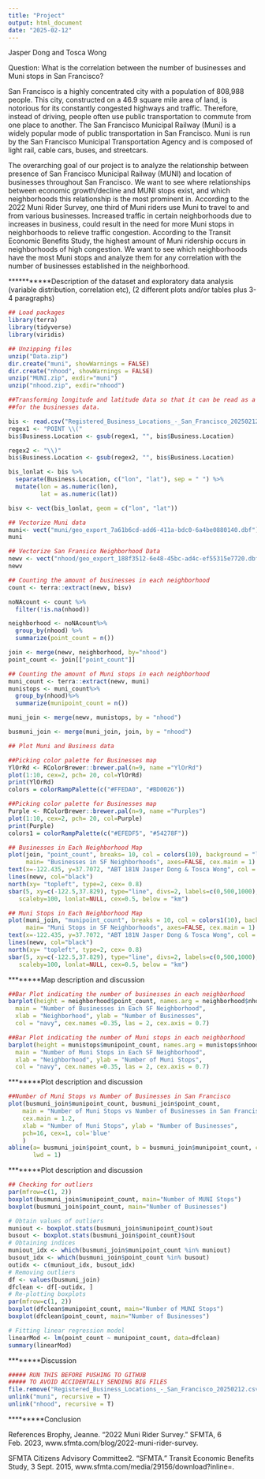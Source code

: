 ```yaml
---
title: "Project"
output: html_document
date: "2025-02-12"
---
```

Jasper Dong and Tosca Wong

Question: What is the correlation between the number of businesses and Muni stops in San Francisco?

San Francisco is a highly concentrated city with a population of 808,988 people. This city, constructed on a 46.9 square mile area of land, is notorious for its constantly congested highways and traffic. Therefore, instead of driving, people often use public transportation to commute from one place to another. The San Francisco Municipal Railway (Muni) is a widely popular mode of public transportation in San Francisco. Muni is run by the San Francisco Municipal Transportation Agency and is composed of light rail, cable cars, buses, and streetcars. 

The overarching goal of our project is to analyze the relationship between presence of San Francisco Municipal Railway (MUNI) and location of businesses throughout San Francisco. We want to see where relationships between economic growth/decline and MUNI stops exist, and which neighborhoods this relationship is the most prominent in. According to the 2022 Muni Rider Survey, one third of Muni riders use Muni to travel to and from various businesses. Increased traffic in certain neighborhoods due to increases in business, could result in the need for more Muni stops in neighborhoods to relieve traffic congestion. According to the Transit Economic Benefits Study, the highest amount of Muni ridership occurs in neighborhoods of high congestion. We want to see which neighborhoods have the most Muni stops and analyze them for any correlation with the number of businesses established in the neighborhood.

***********Description of the dataset and exploratory data analysis (variable distribution, correlation etc),
(2 different plots and/or tables plus 3-4 paragraphs)

```r
## Load packages
library(terra)
library(tidyverse)
library(viridis)
```

```r
## Unzipping files
unzip("Data.zip")
dir.create("muni", showWarnings = FALSE)
dir.create("nhood", showWarnings = FALSE)
unzip("MUNI.zip", exdir="muni")
unzip("nhood.zip", exdir="nhood")
```


```r
##Transforming longitude and latitude data so that it can be read as a vector 
##for the businesses data.

bis <- read.csv("Registered_Business_Locations_-_San_Francisco_20250212.csv", sep = ";")
regex1 <- "POINT \\("
bis$Business.Location <- gsub(regex1, "", bis$Business.Location)

regex2 <- "\\)"
bis$Business.Location <- gsub(regex2, "", bis$Business.Location)

bis_lonlat <- bis %>%
  separate(Business.Location, c("lon", "lat"), sep = " ") %>%
  mutate(lon = as.numeric(lon),
         lat = as.numeric(lat))

bisv <- vect(bis_lonlat, geom = c("lon", "lat"))
```

```r
## Vectorize Muni data
muni<- vect("muni/geo_export_7a61b6cd-add6-411a-bdc0-6a4be0880140.dbf")
muni

## Vectorize San Fransico Neighborhood Data
newv <- vect("nhood/geo_export_188f3512-6e48-45bc-ad4c-ef55315e7720.dbf")
newv

## Counting the amount of businesses in each neighborhood
count <- terra::extract(newv, bisv)

noNAcount <- count %>%
  filter(!is.na(nhood))

neighborhood <- noNAcount%>%
  group_by(nhood) %>%
  summarize(point_count = n())

join <- merge(newv, neighborhood, by="nhood")
point_count <- join[["point_count"]]

## Counting the amount of Muni stops in each neighborhood
muni_count <- terra::extract(newv, muni)
munistops <- muni_count%>%
  group_by(nhood)%>%
  summarize(munipoint_count = n())

muni_join <- merge(newv, munistops, by = "nhood")

busmuni_join <- merge(muni_join, join, by = "nhood")

```

```r
## Plot Muni and Business data

##Picking color palette for Businesses map
YlOrRd <- RColorBrewer::brewer.pal(n=9, name ="YlOrRd")
plot(1:10, cex=2, pch= 20, col=YlOrRd)
print(YlOrRd)
colors = colorRampPalette(c("#FFEDA0", "#BD0026"))

##Picking color palette for Businesses map
Purple <- RColorBrewer::brewer.pal(n=9, name ="Purples")
plot(1:10, cex=2, pch= 20, col=Purple)
print(Purple)
colors1 = colorRampPalette(c("#EFEDF5", "#54278F"))

## Businesses in Each Neighborhood Map
plot(join, "point_count", breaks= 10, col = colors(10), background = "lightblue", 
     main= "Businesses in SF Neighborhoods", axes=FALSE, cex.main = 1)
text(x=-122.435, y=37.7072, "ABT 181N Jasper Dong & Tosca Wong", col = "black", cex=0.25)
lines(newv, col="black")
north(xy= "topleft", type=2, cex= 0.8)
sbar(5, xy=c(-122.5,37.829), type="line", divs=2, labels=c(0,500,1000), 
   scaleby=100, lonlat=NULL, cex=0.5, below = "km")

## Muni Stops in Each Neighborhood Map
plot(muni_join, "munipoint_count", breaks = 10, col = colors1(10), background = "lightblue", 
     main= "Muni Stops in SF Neighborhoods", axes=FALSE, cex.main = 1)
text(x=-122.435, y=37.7072, "ABT 181N Jasper Dong & Tosca Wong", col = "black", cex=0.25)
lines(newv, col="black")
north(xy= "topleft", type=2, cex= 0.8)
sbar(5, xy=c(-122.5,37.829), type="line", divs=2, labels=c(0,500,1000), 
   scaleby=100, lonlat=NULL, cex=0.5, below = "km")
```

********Map description and discussion

```r
##Bar Plot indicating the number of businesses in each neighborhood
barplot(height = neighborhood$point_count, names.arg = neighborhood$nhood,
  main = "Number of Businesses in Each SF Neighborhood",
  xlab = "Neighborhood", ylab = "Number of Businesses",
  col = "navy", cex.names =0.35, las = 2, cex.axis = 0.7)

##Bar Plot indicating the number of Muni stops in each neighborhood
barplot(height = munistops$munipoint_count, names.arg = munistops$nhood,
  main = "Number of Muni Stops in Each SF Neighborhood",
  xlab = "Neighborhood", ylab = "Number of Muni Stops",
  col = "navy", cex.names =0.35, las = 2, cex.axis = 0.7)
```

********Plot description and discussion

```r
##Number of Muni Stops vs Number of Businesses in San Francisco
plot(busmuni_join$munipoint_count, busmuni_join$point_count,
    main = "Number of Muni Stops vs Number of Businesses in San Francisco", 
    cex.main = 1.2,
    xlab = "Number of Muni Stops", ylab = "Number of Businesses",
    pch=16, cex=1, col='blue'
    )
abline(a= busmuni_join$point_count, b = busmuni_join$munipoint_count, col='red',
       lwd = 1)
```

********Plot description and discussion

```r
## Checking for outliers
par(mfrow=c(1, 2))
boxplot(busmuni_join$munipoint_count, main="Number of MUNI Stops")
boxplot(busmuni_join$point_count, main="Number of Businesses")
```

```r
# Obtain values of outliers
muniout <- boxplot.stats(busmuni_join$munipoint_count)$out
busout <- boxplot.stats(busmuni_join$point_count)$out
# Obtaining indices
muniout_idx <- which(busmuni_join$munipoint_count %in% muniout)
busout_idx <- which(busmuni_join$point_count %in% busout)
outidx <- c(muniout_idx, busout_idx)
# Removing outliers
df <- values(busmuni_join)
dfclean <- df[-outidx, ]
# Re-plotting boxplots
par(mfrow=c(1, 2))
boxplot(dfclean$munipoint_count, main="Number of MUNI Stops")
boxplot(dfclean$point_count, main="Number of Businesses")
```

```r
# Fitting linear regression model
linearMod <- lm(point_count ~ munipoint_count, data=dfclean) 
summary(linearMod)
```

********Discussion




```r
##### RUN THIS BEFORE PUSHING TO GITHUB
##### TO AVOID ACCIDENTALLY SENDING BIG FILES
file.remove("Registered_Business_Locations_-_San_Francisco_20250212.csv")
unlink("muni", recursive = T)
unlink("nhood", recursive = T)
```

*********Conclusion

References
Brophy, Jeanne. “2022 Muni Rider Survey.” SFMTA, 6 Feb. 2023, www.sfmta.com/blog/2022-muni-rider-survey. 

SFMTA Citizens Advisory Committee2. “SFMTA.” Transit Economic Benefits Study, 3 Sept. 2015, www.sfmta.com/media/29156/download?inline=.


